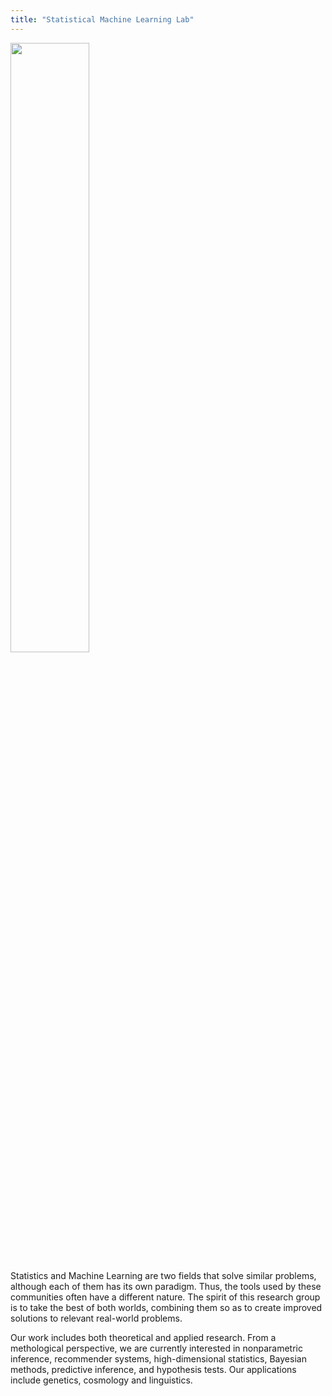 ```yaml
---
title: "Statistical Machine Learning Lab"
---
```


![](small.png){width=50%}

Statistics and Machine Learning are two fields that solve similar problems, although each of them has its own paradigm. Thus, the tools used by these communities often have a different nature. The spirit of this research group is to take the best of both worlds, combining them so as to create improved solutions to relevant real-world problems.

Our work includes both theoretical and applied research. From a methological perspective, we are currently interested in nonparametric inference, recommender systems, high-dimensional statistics, Bayesian methods, predictive inference, and hypothesis tests. Our applications include genetics, cosmology and linguistics.